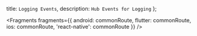   title: `Logging Events`,
  description: `Hub Events for Logging`
};


<Fragments
  fragments={{
    android: commonRoute,
    flutter: commonRoute,
    ios: commonRoute,
    'react-native': commonRoute
  }}
/>
